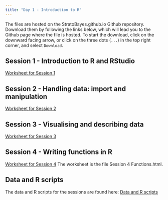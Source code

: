 ```yaml
---
title: "Day 1 - Introduction to R"
---
```


The files are hosted on the StratoBayes.github.io Github repository. Download them by following the links below, which will lead you to the Github page where the file is hosted. To start the download, click on the downward facing arrow, or click on the three dots (`...`) in the top right corner, and select `Download`.

## Session 1 - Introduction to R and RStudio

[Worksheet for Session 1](https://github.com/StratoBayes/workshop/blob/fb6b16bc1bc7f081cb015b526d658d5edad196e4/files/Session%201%20Introduction%20to%20R%20and%20RStudio.docx)

## Session 2 - Handling data: import and manipulation

[Worksheet for Session 2](https://github.com/StratoBayes/workshop/blob/fb6b16bc1bc7f081cb015b526d658d5edad196e4/files/Session%202%20Handling%20data.docx)

## Session 3 - Visualising and describing data

[Worksheet for Session 3](https://github.com/StratoBayes/workshop/blob/fb6b16bc1bc7f081cb015b526d658d5edad196e4/files/Session%203%20Visualising%20and%20describing%20data.docx)

## Session 4 - Writing functions in R

[Worksheet for Session 4](https://github.com/StratoBayes/workshop/tree/fb6b16bc1bc7f081cb015b526d658d5edad196e4/files/Session-4-Functions) The worksheet is the file Session 4 Functions.html.

## Data and R scripts

The data and R scripts for the sessions are found here: [Data and R scripts](https://github.com/StratoBayes/StratoBayes.github.io/tree/ec1593c0201a0c439a6f12e94343b0d8b3c3d3d2/files/data)
